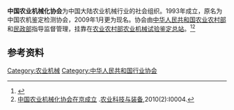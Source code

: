 '''中国农业机械化协会'''为中国大陆农业机械行业的社会组织。1993年成立，原名为中国农机鉴定检测协会，2009年1月更为现名。协会由[[中华人民共和国农业农村部|中华人民共和国农业农村部]]和[[中华人民共和国民政部|民政部]]指导监督管理，挂靠在[[中华人民共和国农业农村部#直属事业单位|农业农村部]][[农业农村部农业机械试验鉴定总站|农业机械试验鉴定总站]]。<ref>{{Cite web|title=中国农业机械化协会|url=http://www.cama.org.cn/secondPage/getDetails/37/218|accessdate=2021-03-30|work=www.cama.org.cn|archive-date=2021-03-30|archive-url=https://web.archive.org/web/20210330112442/http://www.cama.org.cn/secondPage/getDetails/37/218}}</ref><ref>[http://qikan.cqvip.com/Qikan/Article/Detail?id=33230615 中国农业机械化协会在京成立] {{Wayback|url=http://qikan.cqvip.com/Qikan/Article/Detail?id=33230615 |date=20210330112502 }}.[[农业科技与装备|农业科技与装备]],2010(2):I0004.</ref>

== 参考资料 ==
{{Reflist}}
{{Org-stub}}
[[Category:农业机械|Category:农业机械]]
[[Category:中华人民共和国行业协会|Category:中华人民共和国行业协会]]
